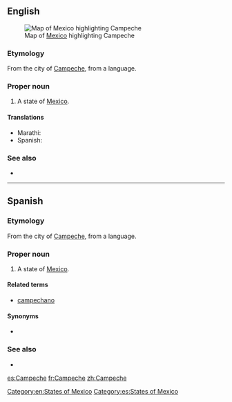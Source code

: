{{also|campêche}}
==English==
[[File:Mexico map, MX-CAM.svg|thumb|Map of [[Mexico]] highlighting Campeche]]
===Etymology===
From the city of [[w:Campeche, Campeche|Campeche]], from a {{etyl|myn|en}} language.

===Proper noun===
{{en-proper noun}}

# A state of [[Mexico]].

====Translations====
{{trans-top|state of Mexico}}
* Marathi: {{t|mr|काम्पेचे|n|tr=kāmpece|sc=Deva}}
*Spanish: {{t+|es|Campeche|m}}
{{trans-mid}}
{{trans-bottom}}

===See also===
*{{pedialite}}

[[Category:en:States of Mexico]]

----

==Spanish==

===Etymology===
From the city of [[w:Campeche, Campeche|Campeche]], from a {{etyl|myn|es}} language.

===Proper noun===
{{es-proper noun|m}}

# A state of [[Mexico]].

====Related terms====
*[[campechano]]

====Synonyms====
* {{l/es|CM}} {{qualifier|abbreviation}}

===See also===
* {{pedialite|lang=es}}

[[Category:es:States of Mexico]]

[[es:Campeche]]
[[fr:Campeche]]
[[zh:Campeche]]